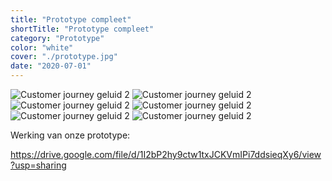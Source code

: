 ```yaml
---
title: "Prototype compleet"
shortTitle: "Prototype compleet"
category: "Prototype"
color: "white"
cover: "./prototype.jpg"
date: "2020-07-01"
---
```




![Customer journey geluid 2](http://localhost:8000/images/stappen/prototype_compleet/prototype_1.jpg "Debrief 6")
![Customer journey geluid 2](http://localhost:8000/images/stappen/prototype_compleet/prototype_2.jpg "Debrief 6")
![Customer journey geluid 2](http://localhost:8000/images/stappen/prototype_compleet/prototype_3.jpg "Debrief 6")
![Customer journey geluid 2](http://localhost:8000/images/stappen/prototype_compleet/prototype_4.jpg "Debrief 6")
![Customer journey geluid 2](http://localhost:8000/images/stappen/prototype_compleet/prototype_5.jpg "Debrief 6")
![Customer journey geluid 2](http://localhost:8000/images/stappen/prototype_compleet/prototype_6.jpg "Debrief 6")

Werking van onze prototype:

https://drive.google.com/file/d/1I2bP2hy9ctw1txJCKVmIPi7ddsieqXy6/view?usp=sharing